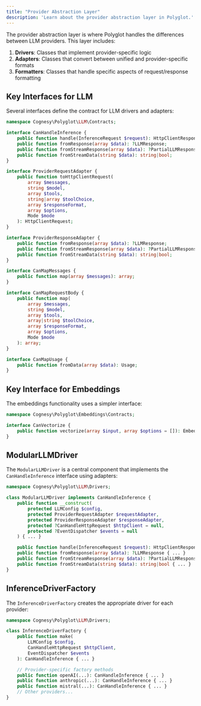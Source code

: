 ```yaml
---
title: "Provider Abstraction Layer"
description: 'Learn about the provider abstraction layer in Polyglot.'
---
```


The provider abstraction layer is where Polyglot handles the differences between LLM providers. This layer includes:

1. **Drivers**: Classes that implement provider-specific logic
2. **Adapters**: Classes that convert between unified and provider-specific formats
3. **Formatters**: Classes that handle specific aspects of request/response formatting



## Key Interfaces for LLM

Several interfaces define the contract for LLM drivers and adapters:

```php
namespace Cognesy\Polyglot\LLM\Contracts;

interface CanHandleInference {
    public function handle(InferenceRequest $request): HttpClientResponse;
    public function fromResponse(array $data): ?LLMResponse;
    public function fromStreamResponse(array $data): ?PartialLLMResponse;
    public function fromStreamData(string $data): string|bool;
}

interface ProviderRequestAdapter {
    public function toHttpClientRequest(
        array $messages,
        string $model,
        array $tools,
        string|array $toolChoice,
        array $responseFormat,
        array $options,
        Mode $mode
    ): HttpClientRequest;
}

interface ProviderResponseAdapter {
    public function fromResponse(array $data): ?LLMResponse;
    public function fromStreamResponse(array $data): ?PartialLLMResponse;
    public function fromStreamData(string $data): string|bool;
}

interface CanMapMessages {
    public function map(array $messages): array;
}

interface CanMapRequestBody {
    public function map(
        array $messages,
        string $model,
        array $tools,
        array|string $toolChoice,
        array $responseFormat,
        array $options,
        Mode $mode
    ): array;
}

interface CanMapUsage {
    public function fromData(array $data): Usage;
}
```



## Key Interface for Embeddings

The embeddings functionality uses a simpler interface:

```php
namespace Cognesy\Polyglot\Embeddings\Contracts;

interface CanVectorize {
    public function vectorize(array $input, array $options = []): EmbeddingsResponse;
}
```



## ModularLLMDriver

The `ModularLLMDriver` is a central component that implements the `CanHandleInference` interface using adapters:

```php
namespace Cognesy\Polyglot\LLM\Drivers;

class ModularLLMDriver implements CanHandleInference {
    public function __construct(
        protected LLMConfig $config,
        protected ProviderRequestAdapter $requestAdapter,
        protected ProviderResponseAdapter $responseAdapter,
        protected ?CanHandleHttpRequest $httpClient = null,
        protected ?EventDispatcher $events = null
    ) { ... }

    public function handle(InferenceRequest $request): HttpClientResponse { ... }
    public function fromResponse(array $data): ?LLMResponse { ... }
    public function fromStreamResponse(array $data): ?PartialLLMResponse { ... }
    public function fromStreamData(string $data): string|bool { ... }
}
```



## InferenceDriverFactory

The `InferenceDriverFactory` creates the appropriate driver for each provider:

```php
namespace Cognesy\Polyglot\LLM\Drivers;

class InferenceDriverFactory {
    public function make(
        LLMConfig $config,
        CanHandleHttpRequest $httpClient,
        EventDispatcher $events
    ): CanHandleInference { ... }

    // Provider-specific factory methods
    public function openAI(...): CanHandleInference { ... }
    public function anthropic(...): CanHandleInference { ... }
    public function mistral(...): CanHandleInference { ... }
    // Other providers...
}
```
